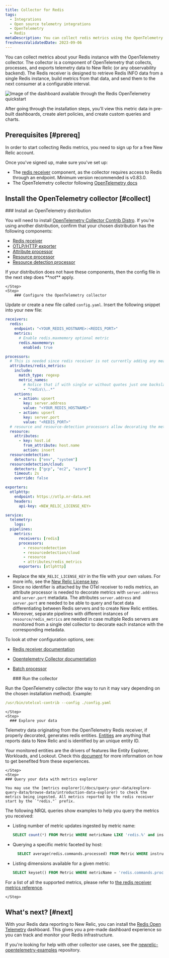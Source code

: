 ```yaml
---
title: Collector for Redis
tags:
  - Integrations
  - Open source telemetry integrations
  - OpenTelemetry
  - Redis
metaDescription: You can collect redis metrics using the OpenTelemetry collector.
freshnessValidatedDate: 2023-09-06
---
```


You can collect metrics about your Redis instance with the OpenTelemetry collector. The collector is a component of OpenTelemetry that collects, processes, and exports telemetry data to New Relic (or any observability backend). The Redis receiver is designed to retrieve Redis INFO data from a single Redis instance, build metrics from that data, and send them to the next consumer at a configurable interval.

<img
  title="Redis OpenTelemetry quickstart dashboard"
  alt="Image of the dashboard available through the Redis OpenTelemetry quickstart"
  src={infrastructureRedisOTELDashboard}
/>

After going through the installation steps, you'll view this metric data in pre-built dashboards, create alert policies, and create custom queries and charts.


## Prerequisites [#prereq]

In order to start collecting Redis metrics, you need to sign up for a free New Relic account.

  <InlineSignup />

Once you've signed up, make sure you've set up:

* The [redis receiver](https://github.com/open-telemetry/opentelemetry-collector-contrib/tree/main/receiver/redisreceiver) component, as the collector requires access to Redis through an endpoint. Minimum version recommended is v0.83.0.
* The OpenTelemetry collector following [OpenTelemetry docs](https://opentelemetry.io/docs/collector/getting-started/)


## Install the OpenTelemetry collector [#collect]

<Steps>
    <Step>
        ### Install an OpenTelemetry distribution

You will need to install [OpenTelemetry Collector Contrib Distro](https://github.com/open-telemetry/opentelemetry-collector-releases/tree/main/distributions/otelcol-contrib). If you're using another distribution, confirm that your chosen distribution has the following components:

* [Redis receiver](https://github.com/open-telemetry/opentelemetry-collector-contrib/tree/main/receiver/redisreceiver)
* [OTLP/HTTP exporter](https://github.com/open-telemetry/opentelemetry-collector/tree/main/exporter/otlphttpexporter)
* [Attribute processor](https://github.com/open-telemetry/opentelemetry-collector-contrib/blob/main/processor/attributesprocessor/README.md)
* [Resource processor](https://github.com/open-telemetry/opentelemetry-collector-contrib/blob/main/processor/resourceprocessor/README.md)
* [Resource detection processor](https://github.com/open-telemetry/opentelemetry-collector-contrib/blob/main/processor/resourcedetectionprocessor/README.md)

<Callout variant="important">
If your distribution does not have these components, then the config file in the next step does <DoNotTranslate>**not**</DoNotTranslate> apply.

</Callout>

    </Step>
    <Step>
        ### Configure the OpenTelemetry collector

Update or create a new file called `config.yaml`. Insert the following snippet into your new file:

```yaml
receivers:
  redis:
    endpoint: "<YOUR_REDIS_HOSTNAME>:<REDIS_PORT>"
    metrics:
      # Enable redis.maxmemory optional metric
      redis.maxmemory:
        enabled: true

processors:
  # This is needed since redis receiver is not currently adding any means to understand to which redis server the metrics are referring to
  attributes/redis_metrics:
    include:
      match_type: regexp
      metric_names:
        # Notice that if with single or without quotes just one backslash is needed 'redis\..*'
        - "redis\\..*"
    actions:
      - action: upsert
        key: server.address
        value: "<YOUR_REDIS_HOSTNAME>"
      - action: upsert
        key: server.port
        value: "<REDIS_PORT>"
  # resource and resource-detection processors allow decorating the metrics with host attributes
  resource:
    attributes:
      - key: host.id
        from_attribute: host.name
        action: insert
  resourcedetection:
    detectors: ["env", "system"]
  resourcedetection/cloud:
    detectors: ["gcp", "ec2", "azure"]
    timeout: 2s
    override: false

exporters:
  otlphttp:
    endpoint: https://otlp.nr-data.net
    headers:
      api-key: <NEW_RELIC_LICENSE_KEY>

service:
  telemetry:
    logs:
  pipelines:
    metrics:
      receivers: [redis]
      processors:
        - resourcedetection
        - resourcedetection/cloud
        - resource
        - attributes/redis_metrics
      exporters: [otlphttp]
```

* Replace the `NEW_RELIC_LICENSE_KEY` in the file with your own values. For more info, see the [New Relic License key](/docs/apis/intro-apis/new-relic-api-keys/#license-key).
* Since no identifier is attached by the OTel receiver to redis metrics, an attribute processor is needed to decorate metrics with `server.address` and `server.port` metadata. The attributes `server.address` and `server.port` are needed to be able to query and facet data differentiating between Redis servers and to create New Relic entities.
* Moreover, separate pipelines with different instances of `resource/redis_metrics` are needed in case multiple Redis servers are monitored from a single otel collector to decorate each instance with the corresponding metadata.

To look at other configuration options, see:

* [Redis receiver documentation](https://github.com/open-telemetry/opentelemetry-collector-contrib/tree/main/receiver/redisreceiver#configuration)
* [Opentelemetry Collector documentation](https://opentelemetry.io/docs/collector/configuration/)
* [Batch processor](https://github.com/open-telemetry/opentelemetry-collector/blob/main/processor/batchprocessor/README.md)

    </Step>
    <Step>
        ### Run the collector

Run the OpenTelemetry collector (the way to run it may vary depending on the chosen installation method). Example:

```yaml
/usr/bin/otelcol-contrib --config ./config.yaml
```

    </Step>
    <Step>
      ### Explore your data

Telemetry data originating from the OpenTelemetry Redis receiver, if properly decorated, generates redis entities.
[Entities](/docs/new-relic-solutions/new-relic-one/core-concepts/what-entity-new-relic/) are anything that reports data to New Relic and is identified by an unique entity ID.

Your monitored entities are the drivers of features like Entity Explorer, Workloads, and Lookout.
Check this [document](/docs/new-relic-solutions/new-relic-one/core-concepts/new-relic-explorer-view-performance-across-apps-services-hosts/) for more information on how to get benefited from these experiences.

    </Step>
    <Step>
    ### Query your data with metrics explorer

    You may use the [metrics explorer](/docs/query-your-data/explore-query-data/browse-data/introduction-data-explorer) to check the metrics being ingested. All metrics reported by the redis receiver start by the `"redis."` prefix.

The following NRQL queries show examples to help you query the metrics you received:

* Listing number of metric updates ingested by metric name:

  ```sql
  SELECT count(*) FROM Metric WHERE metricName LIKE 'redis.%' and instrumentation.provider='opentelemetry' facet metricName LIMIT max
  ```

* Querying a specific metric faceted by host:

  ```sql
    SELECT average(redis.commands.processed) FROM Metric WHERE instrumentation.provider='opentelemetry' FACET host.name TIMESERIES
  ```

* Listing dimensions available for a given metric:

  ```sql
  SELECT keyset() FROM Metric WHERE metricName = 'redis.commands.processed'
  ```

For a list of all the supported metrics, please refer to [the redis receiver metrics reference](https://github.com/open-telemetry/opentelemetry-collector-contrib/blob/main/receiver/redisreceiver/documentation.md).

    </Step>
</Steps>



## What's next? [#next]

With your Redis data reporting to New Relic, you can install the [Redis Open Telemetry](https://newrelic.com/instant-observability/redis-otel) dashboard. This gives you a pre-made dashboard experience so you can track and monitor your Redis infrastructure.

If you're looking for help with other collector use cases, see the [newrelic-opentelemetry-examples](https://github.com/newrelic/newrelic-opentelemetry-examples) repository.
